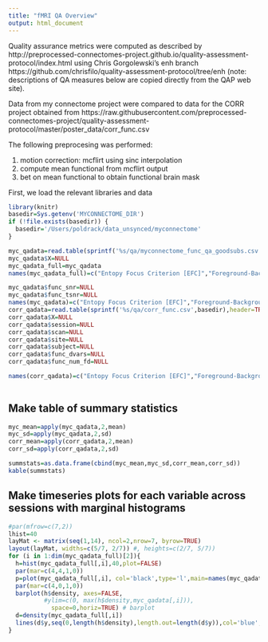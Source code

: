 ```yaml
---
title: "fMRI QA Overview"
output: html_document
---
```


Quality assurance metrics were computed as described by http://preprocessed-connectomes-project.github.io/quality-assessment-protocol/index.html using Chris Gorgolewski's enh branch https://github.com/chrisfilo/quality-assessment-protocol/tree/enh (note: descriptions of QA measures below are copied directly from the QAP web site).

Data from my connectome project were compared to data for the CORR project obtained from https://raw.githubusercontent.com/preprocessed-connectomes-project/quality-assessment-protocol/master/poster_data/corr_func.csv

The following preprocesing was performed:

1. motion correction: mcflirt using sinc interpolation
2. compute mean functional from mcflirt output
3. bet on mean functional to obtain functional brain mask

First, we load the relevant libraries and data

```r
library(knitr)
basedir=Sys.getenv('MYCONNECTOME_DIR')
if (!file.exists(basedir)) {
  basedir='/Users/poldrack/data_unsynced/myconnectome'
}

myc_qadata=read.table(sprintf('%s/qa/myconnectome_func_qa_goodsubs.csv',basedir),header=TRUE,sep=',')
myc_qadata$X=NULL
myc_qadata_full=myc_qadata
names(myc_qadata_full)=c("Entopy Focus Criterion [EFC]","Foreground-Background Energy Ratio [FBER]","Smoothness[FWHM]","Ghost to Signal Ratio [GSR]","Mean Fractional Displacement", "Percentage of vols with FD>0.2","Median Distance Index",'Image SNR','Temporal SNR')

myc_qadata$func_snr=NULL
myc_qadata$func_tsnr=NULL
names(myc_qadata)=c("Entopy Focus Criterion [EFC]","Foreground-Background Energy Ratio [FBER]","Smoothness[FWHM]","Ghost to Signal Ratio [GSR]","Mean Fractional Displacement", "Percentage of vols with FD>0.2","Median Distance Index")
corr_qadata=read.table(sprintf('%s/qa/corr_func.csv',basedir),header=TRUE,sep=',')
corr_qadata$X=NULL
corr_qadata$session=NULL
corr_qadata$scan=NULL
corr_qadata$site=NULL
corr_qadata$subject=NULL
corr_qadata$func_dvars=NULL
corr_qadata$func_num_fd=NULL

names(corr_qadata)=c("Entopy Focus Criterion [EFC]","Foreground-Background Energy Ratio [FBER]","Smoothness[FWHM]","Ghost to Signal Ratio [GSR]","Median Distance Index","Mean Fractional Displacement", "Percentage of vols with FD>0.2")
  
```

## Make table of summary statistics

```r
myc_mean=apply(myc_qadata,2,mean)
myc_sd=apply(myc_qadata,2,sd)
corr_mean=apply(corr_qadata,2,mean)
corr_sd=apply(corr_qadata,2,sd)

summstats=as.data.frame(cbind(myc_mean,myc_sd,corr_mean,corr_sd))
kable(summstats)
```


## Make timeseries plots for each variable across sessions with marginal histograms

```r
#par(mfrow=c(7,2))
lhist=40
layMat <- matrix(seq(1,14), ncol=2,nrow=7, byrow=TRUE)
layout(layMat, widths=c(5/7, 2/7)) #, heights=c(2/7, 5/7))
for (i in 1:dim(myc_qadata_full)[2]){
  h=hist(myc_qadata_full[,i],40,plot=FALSE)
  par(mar=c(4,4,1,0))
  p=plot(myc_qadata_full[,i], col='black',type='l',main=names(myc_qadata_full)[i],ylab=names(myc_qadata_full)[i],lwd=1.5,xlab='sessions') # line
  par(mar=c(4,0,1,0))
  barplot(h$density, axes=FALSE, 
          #ylim=c(0, max(h$density,myc_qadata[,i])),
            space=0,horiz=TRUE) # barplot
  d=density(myc_qadata_full[,i])
  lines(d$y,seq(0,length(h$density),length.out=length(d$y)),col='blue',lwd=2)
}
```